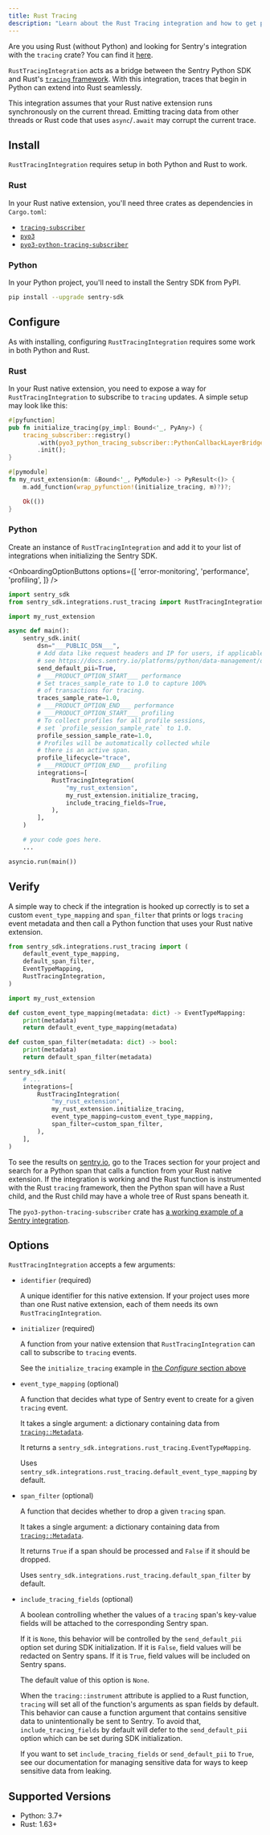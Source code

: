 ```yaml
---
title: Rust Tracing
description: "Learn about the Rust Tracing integration and how to get performance data for Rust native extensions."
---
```


<Alert>

Are you using Rust (without Python) and looking for Sentry's integration with the `tracing` crate? You can find it [here](/platforms/rust/tracing/instrumentation/automatic-instrumentation/).

</Alert>

`RustTracingIntegration` acts as a bridge between the Sentry Python SDK and Rust's [`tracing` framework](https://tracing.rs/). With this integration, traces that begin in Python can extend into Rust seamlessly.

<Alert level="warning">

This integration assumes that your Rust native extension runs synchronously on the current thread. Emitting tracing data from other threads or Rust code that uses `async`/`.await` may corrupt the current trace.

</Alert>

## Install

`RustTracingIntegration` requires setup in both Python and Rust to work.

### Rust
In your Rust native extension, you'll need three crates as dependencies in `Cargo.toml`:
- [`tracing-subscriber`](https://crates.io/crates/tracing_subscriber)
- [`pyo3`](https://crates.io/crates/pyo3)
- [`pyo3-python-tracing-subscriber`](https://crates.io/crates/pyo3_python_tracing_subscriber)

### Python
In your Python project, you'll need to install the Sentry SDK from PyPI.
```bash
pip install --upgrade sentry-sdk
```

## Configure

As with installing, configuring `RustTracingIntegration` requires some work in both Python and Rust.

### Rust

In your Rust native extension, you need to expose a way for `RustTracingIntegration` to subscribe to `tracing` updates. A simple setup may look like this:
```rust
#[pyfunction]
pub fn initialize_tracing(py_impl: Bound<'_, PyAny>) {
    tracing_subscriber::registry()
        .with(pyo3_python_tracing_subscriber::PythonCallbackLayerBridge::new(py_impl))
        .init();
}

#[pymodule]
fn my_rust_extension(m: &Bound<'_, PyModule>) -> PyResult<()> {
    m.add_function(wrap_pyfunction!(initialize_tracing, m)?)?;

    Ok(())
}
```

### Python

Create an instance of `RustTracingIntegration` and add it to your list of integrations when initializing the Sentry SDK.

<OnboardingOptionButtons
  options={[
    'error-monitoring',
    'performance',
    'profiling',
  ]}
/>

```python {filename:main.py}
import sentry_sdk
from sentry_sdk.integrations.rust_tracing import RustTracingIntegration

import my_rust_extension

async def main():
    sentry_sdk.init(
        dsn="___PUBLIC_DSN___",
        # Add data like request headers and IP for users, if applicable;
        # see https://docs.sentry.io/platforms/python/data-management/data-collected/ for more info
        send_default_pii=True,
        # ___PRODUCT_OPTION_START___ performance
        # Set traces_sample_rate to 1.0 to capture 100%
        # of transactions for tracing.
        traces_sample_rate=1.0,
        # ___PRODUCT_OPTION_END___ performance
        # ___PRODUCT_OPTION_START___ profiling
        # To collect profiles for all profile sessions,
        # set `profile_session_sample_rate` to 1.0.
        profile_session_sample_rate=1.0,
        # Profiles will be automatically collected while
        # there is an active span.
        profile_lifecycle="trace",
        # ___PRODUCT_OPTION_END___ profiling
        integrations=[
            RustTracingIntegration(
                "my_rust_extension",
                my_rust_extension.initialize_tracing,
                include_tracing_fields=True,
            ),
        ],
    )

    # your code goes here.
    ...

asyncio.run(main())
```


## Verify

A simple way to check if the integration is hooked up correctly is to set a custom `event_type_mapping` and `span_filter` that prints or logs `tracing` event metadata and then call a Python function that uses your Rust native extension.
```python
from sentry_sdk.integrations.rust_tracing import (
    default_event_type_mapping,
    default_span_filter,
    EventTypeMapping,
    RustTracingIntegration,
)

import my_rust_extension

def custom_event_type_mapping(metadata: dict) -> EventTypeMapping:
    print(metadata)
    return default_event_type_mapping(metadata)

def custom_span_filter(metadata: dict) -> bool:
    print(metadata)
    return default_span_filter(metadata)

sentry_sdk.init(
    # ...
    integrations=[
        RustTracingIntegration(
            "my_rust_extension",
            my_rust_extension.initialize_tracing,
            event_type_mapping=custom_event_type_mapping,
            span_filter=custom_span_filter,
        ),
    ],
)
```

To see the results on [sentry.io](https://sentry.io), go to the Traces section for your project and search for a Python span that calls a function from your Rust native extension. If the integration is working and the Rust function is instrumented with the Rust `tracing` framework, then the Python span will have a Rust child, and the Rust child may have a whole tree of Rust spans beneath it.

The `pyo3-python-tracing-subscriber` crate has [a working example of a Sentry integration](https://github.com/getsentry/pyo3-python-tracing-subscriber/tree/main/demo).

## Options

`RustTracingIntegration` accepts a few arguments:
- `identifier` (required)

  A unique identifier for this native extension. If your project uses more than one Rust native extension, each of them needs its own `RustTracingIntegration`.

- `initializer` (required)

  A function from your native extension that `RustTracingIntegration` can call to subscribe to `tracing` events.

  See the `initialize_tracing` example in [the _Configure_ section above](#configure)

- `event_type_mapping` (optional)

  A function that decides what type of Sentry event to create for a given `tracing` event.

  It takes a single argument: a dictionary containing data from [`tracing::Metadata`](https://docs.rs/tracing/latest/tracing/struct.Metadata.html).

  It returns a `sentry_sdk.integrations.rust_tracing.EventTypeMapping`.

  Uses `sentry_sdk.integrations.rust_tracing.default_event_type_mapping` by default.

- `span_filter` (optional)

  A function that decides whether to drop a given `tracing` span.

  It takes a single argument: a dictionary containing data from [`tracing::Metadata`](https://docs.rs/tracing/latest/tracing/struct.Metadata.html).

  It returns `True` if a span should be processed and `False` if it should be dropped.

  Uses `sentry_sdk.integrations.rust_tracing.default_span_filter` by default.

- `include_tracing_fields` (optional)

  A boolean controlling whether the values of a `tracing` span's key-value fields will be attached to the corresponding Sentry span.

  If it is `None`, this behavior will be controlled by <PlatformLink to="/configuration/options/#send-default-pii">the `send_default_pii` option</PlatformLink> set during SDK initialization. If it is `False`, field values will be redacted on Sentry spans. If it is `True`, field values will be included on Sentry spans.

  The default value of this option is `None`.

  <Alert level="warning">

  When the `tracing::instrument` attribute is applied to a Rust function, `tracing` will set all of the function's arguments as span fields by default. This behavior can cause a function argument that contains sensitive data to unintentionally be sent to Sentry. To avoid that, `include_tracing_fields` by default will defer to the <PlatformLink to="/configuration/options/#send-default-pii">`send_default_pii`</PlatformLink> option which can be set during SDK initialization.

  If you want to set `include_tracing_fields` or <PlatformLink to="/configuration/options/#send-default-pii">`send_default_pii`</PlatformLink> to `True`, see our documentation for <PlatformLink to="/data-management/sensitive-data/">managing sensitive data</PlatformLink> for ways to keep sensitive data from leaking.

  </Alert>

## Supported Versions

- Python: 3.7+
- Rust: 1.63+
